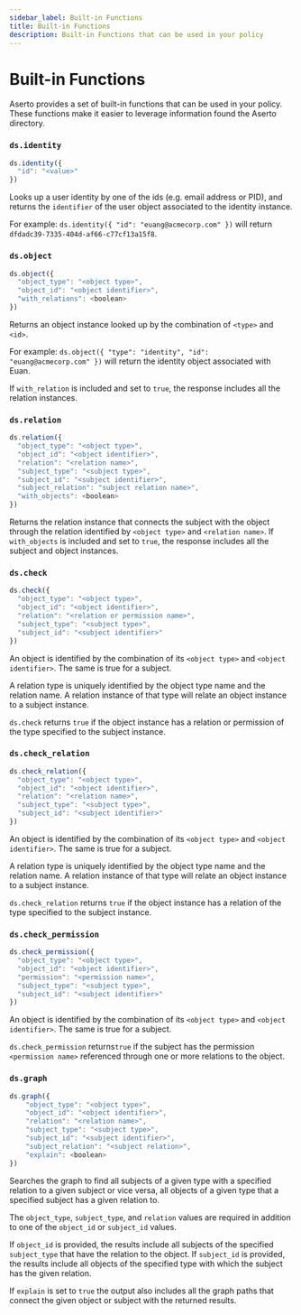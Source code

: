 ```yaml
---
sidebar_label: Built-in Functions
title: Built-in Functions
description: Built-in Functions that can be used in your policy
---
```


# Built-in Functions

Aserto provides a set of built-in functions that can be used in your policy. These functions make it easier to leverage information found the Aserto directory.

### `ds.identity`
```js
ds.identity({
  "id": "<value>"
})
```
Looks up a user identity by one of the ids (e.g. email address or PID), and returns the `identifier` of the user object associated to the identity instance.

For example: `ds.identity({ "id": "euang@acmecorp.com" })` will return `dfdadc39-7335-404d-af66-c77cf13a15f8`.

### `ds.object`
```js
ds.object({
  "object_type": "<object type>",
  "object_id": "<object identifier>",
  "with_relations": <boolean>
})
```
Returns an object instance looked up by the combination of `<type>` and `<id>`.

For example: `ds.object({ "type": "identity", "id": "euang@acmecorp.com" })` will return the identity object associated with Euan.

If `with_relation` is included and set to `true`, the response includes all the relation instances.


### `ds.relation`

```js
ds.relation({
  "object_type": "<object type>",
  "object_id": "<object identifier>",
  "relation": "<relation name>",
  "subject_type": "<subject type>",
  "subject_id": "<subject identifier>",
  "subject_relation": "subject relation name>",
  "with_objects": <boolean>
})
```
Returns the relation instance that connects the subject with the object through the relation identified by `<object type>` and `<relation name>`.
If `with_objects` is included and set to `true`, the response includes all the subject and object instances.

### `ds.check`

```js
ds.check({
  "object_type": "<object type>",
  "object_id": "<object identifier>",
  "relation": "<relation or permission name>",
  "subject_type": "<subject type>",
  "subject_id": "<subject identifier>"
})
```

An object is identified by the combination of its `<object type>` and `<object identifier>`. The same is true for a subject.

A relation type is uniquely identified by the object type name and the relation name. A relation instance of that type will relate an object instance to a subject instance.

`ds.check` returns `true` if the object instance has a relation or permission of the type specified to the subject instance.


### `ds.check_relation`

```js
ds.check_relation({
  "object_type": "<object type>",
  "object_id": "<object identifier>",
  "relation": "<relation name>",
  "subject_type": "<subject type>",
  "subject_id": "<subject identifier>"
})
```
An object is identified by the combination of its `<object type>` and `<object identifier>`. The same is true for a subject.

A relation type is uniquely identified by the object type name and the relation name. A relation instance of that type will relate an object instance to a subject instance.

`ds.check_relation` returns `true` if the object instance has a relation of the type specified to the subject instance.

### `ds.check_permission`

```js
ds.check_permission({
  "object_type": "<object type>",
  "object_id": "<object identifier>",
  "permission": "<permission name>",
  "subject_type": "<subject type>",
  "subject_id": "<subject identifier>"
})
```
An object is identified by the combination of its `<object type>` and `<object identifier>`. The same is true for a subject.

`ds.check_permission` returns`true` if the subject has the permission `<permission name>` referenced through one or more relations to the object.

### `ds.graph`

```js
ds.graph({
    "object_type": "<object type>",
    "object_id": "<object identifier>",
    "relation": "<relation name>",
    "subject_type": "<subject type>",
    "subject_id": "<subject identifier>",
    "subject_relation": "<subject relation>",
    "explain": <boolean>
})
```

Searches the graph to find all subjects of a given type with a specified relation to a given subject or vice versa, all objects of a given type that a specified subject has a given relation to.

The `object_type`, `subject_type`, and `relation` values are required in addition to one of the `object_id` or `subject_id` values.

If `object_id` is provided, the results include all subjects of the specified `subject_type` that have the relation to the object.
If `subject_id` is provided, the results include all objects of the specified type with which the subject has the given relation.

If `explain` is set to `true` the output also includes all the graph paths that connect the given object or subject with the returned results.
